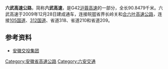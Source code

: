 {{unreferenced|time=2019-03-27T00:37:28+00:00}}
'''六武高速公路'''，简称'''六武高速'''，是G42[[沪蓉高速|沪蓉高速]]的一部分，全长90.8479千米。六武高速于2009年12月28日建成通车，连接皖[[湖北省|鄂]]省界长岭关和[[合六叶高速公路|合六叶高速公路]]，连接[[105国道|105国道]]、[[312国道|312国道]]、省道318、省道210和省道209。

==参考资料==
*[https://web.archive.org/web/20120421044311/http://www.apci.com.cn/dt2111111160.asp?DocID=2111118144 安徽交投集团]

{{安徽省高速公路}}

[[Category:安徽省高速公路|Category:安徽省高速公路]]
[[Category:六安交通|Category:六安交通]]
{{transp-stub}}